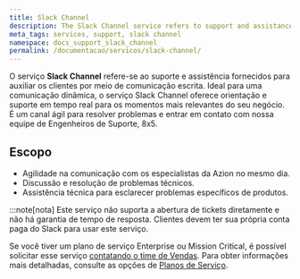```yaml
---
title: Slack Channel
description: The Slack Channel service refers to support and assistance provided to assist customers through written communication.
meta_tags: services, support, slack channel
namespace: docs_support_slack_channel
permalink: /documentacao/servicos/slack-channel/
---
```


O serviço **Slack Channel** refere-se ao suporte e assistência fornecidos para auxiliar os clientes por meio de comunicação escrita. Ideal para uma comunicação dinâmica, o serviço Slack Channel oferece orientação e suporte em tempo real para os momentos mais relevantes do seu negócio. É um canal ágil para resolver problemas e entrar em contato com nossa equipe de Engenheiros de Suporte, 8x5.

## Escopo

- Agilidade na comunicação com os especialistas da Azion no mesmo dia.
- Discussão e resolução de problemas técnicos.
- Assistência técnica para esclarecer problemas específicos de produtos.

:::note[nota]
Este serviço não suporta a abertura de tickets diretamente e não há garantia de tempo de resposta. Clientes devem ter sua própria conta paga do Slack para usar este serviço.

Se você tiver um plano de serviço Enterprise ou Mission Critical, é possível solicitar esse serviço [contatando o time de Vendas](https://www.azion.com/en/contact-sales/). Para obter informações mais detalhadas, consulte as opções de [Planos de Serviço](/pt-br/documentacao/servicos/planos-de-serviço/).